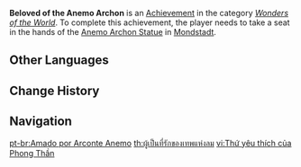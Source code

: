 {{Achievement Infobox
|title        = 
|id           = 81005
|order id     = 1005
|category     = Wonders of the World
|description  = Take a seat in the hands of the [[Anemo Archon Statue|God Statue]] in [[Mondstadt]].
|requirements = 
|primogems    = 5
|tracking     = 
|hidden       = 1
|topic        = 
|type         = Exploration
}}
'''Beloved of the Anemo Archon''' is an [[Achievement]] in the category ''[[Wonders of the World]]''. To complete this achievement, the player needs to take a seat in the hands of the [[Anemo Archon Statue]] in [[Mondstadt]].
<!--
==Trivia==

==Video Guides==
{{EVT
|video1   = 
|caption1 = 
}}
-->
==Other Languages==
{{Other Languages
|en      = Beloved of the Anemo Archon
|zhs     = 风神的宠儿
|zhs_rm  = Fēngshén de Chǒng'er
|zht     = 風神的寵兒
|zht_rm  = Fēngshén de Chǒng'er
|zh_tl   = 
|ja      = 風神の恵み
|ja_rm   = Fuujin no Megumi
|ja_tl   = 
|ko      = 바람신의 총아
|ko_rm   = Baramsin-ui Chong'a
|ko_tl   = Darling of the Wind God
|es      = El consentido del Arconte Anemo
|es_tl   = The Favorite of the Anemo Archon
|es_note = Spanish translation erroneously uses masculine gender for Lumine.
|fr      = {{MC|m=Chouchou|f=Chouchoute|fr}} de l'Archon Anémo
|fr_tl   = The Anemo Archon's Favorite {{MC|mf=1}}
|ru      = Любимец Анемо Архонта
|ru_tl   = Anemo Archon's Favorite
|th      = ผู้เป็นที่รักของเทพแห่งลม
|th_rm   = 
|th_tl   = 
|vi      = Thứ yêu thích của Phong Thần
|vi_tl   = 
|de      = Liebling des Anemo-Archons
|de_tl   = Favorite of the Anemo Archon
|id      = Kesayangan Archon Anemo
|id_tl   = Beloved of the Anemo Archon
|pt      = Amado por Arconte Anemo
|pt_tl   = 
|tr      = Rüzgar Hükümdarı'nın Sevgilisi
|tr_tl   = 
|it      = {{MC|Cocco|Cocca}} dell'Archon di Anemo
|it_tl   = Anemo Archon's Favorite {{MC|mf=1}}
}}

==Change History==
{{Change History|1.0}}
<!--
==References==
{{Reflist}}
-->
==Navigation==
{{Achievement Navbox|Wonders of the World|Exploration}}

[[pt-br:Amado por Arconte Anemo]]
[[th:ผู้เป็นที่รักของเทพแห่งลม]]
[[vi:Thứ yêu thích của Phong Thần]]